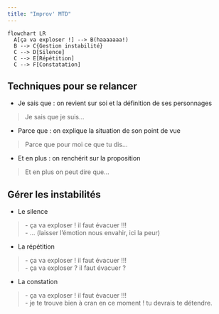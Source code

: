 ```yaml
---
title: "Improv' MTD"
---
```


```mermaid
flowchart LR
  A[ça va exploser !] --> B(haaaaaaa!)
  B --> C{Gestion instabilité}
  C --> D[Silence]
  C --> E[Répétition]
  C --> F[Constatation]
```

## Techniques pour se relancer 
- Je sais que : on revient sur soi et la définition de ses personnages \

> Je sais que je suis...

- Parce que : on explique la situation de son point de vue \

> Parce que pour moi ce que tu dis...

- Et en plus : on renchérit sur la proposition \

> Et en plus on peut dire que...


## Gérer les instabilités

- Le silence 

> \- ça va exploser ! il faut évacuer !!! \
> \- ... (laisser l'émotion nous envahir, ici la peur)

- La répétition 

> \- ça va exploser ! il faut évacuer !!! \
> \- ça va exploser ? il faut évacuer ?

- La constation

> \- ça va exploser ! il faut évacuer !!! \
> \- je te trouve bien à cran en ce moment ! tu devrais te détendre. 
